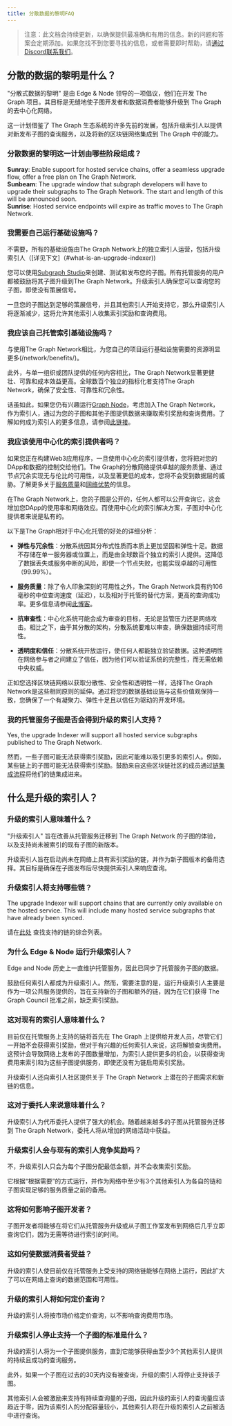 ```yaml
---
title: 分散数据的黎明FAQ
---
```


> 注意：此文档会持续更新，以确保提供最准确和有用的信息。新的问题和答案会定期添加。如果您找不到您要寻找的信息，或者需要即时帮助，请[通过Discord联系我们](https://discord.gg/vtvv7FP)。

## 分散的数据的黎明是什么？

"分散式数据的黎明" 是由 Edge & Node 领导的一项倡议，他们在开发 The Graph 项目。其目标是无缝地使子图开发者和数据消费者能够升级到 The Graph 的去中心化网络。

这一计划借鉴了 The Graph 生态系统的许多先前的发展，包括升级索引人以提供对新发布子图的查询服务，以及将新的区块链网络集成到 The Graph 中的能力。

### 分散数据的黎明这一计划由哪些阶段组成？

**Sunray**: Enable support for hosted service chains, offer a seamless upgrade flow, offer a free plan on The Graph Network.\
**Sunbeam**: The upgrade window that subgraph developers will have to upgrade their subgraphs to The Graph Network. The start and length of this will be announced soon.\
**Sunrise**: Hosted service endpoints will expire as traffic moves to The Graph Network.

### 我需要自己运行基础设施吗？

不需要，所有的基础设施由The Graph Network上的独立索引人运营，包括升级索引人（[详见下文]（#what-is-an-upgrade-indexer))

您可以使用[Subgraph Studio](https://thegraph.com/studio/)来创建、测试和发布您的子图。所有托管服务的用户都被鼓励将其子图升级到The Graph Network。升级索引人确保您可以查询您的子图，即使没有策展信号。

一旦您的子图达到足够的策展信号，并且其他索引人开始支持它，那么升级索引人将逐渐减少，这将允许其他索引人收集索引奖励和查询费用。

### 我应该自己托管索引基础设施吗？

与使用The Graph Network相比，为您自己的项目运行基础设施需要的资源明显更多(/network/benefits/)。

此外，与单一组织或团队提供的任何内容相比，The Graph Network显著更健壮、可靠和成本效益更高。全球数百个独立的指标化者支持The Graph Network，确保了安全性、可靠性和冗余性。

话虽如此，如果您仍有兴趣运行[Graph Node](https://github.com/graphprotocol/graph-node)，考虑加入The Graph Network，作为索引人，通过为您的子图和其他子图提供数据来赚取索引奖励和查询费用。了解如何成为索引人的更多信息，请参阅[此链接](https://thegraph.com/blog/how-to-become-indexer/)。

### 我应该使用中心化的索引提供者吗？

如果您正在构建Web3应用程序，一旦使用中心化的索引提供者，您将把对您的DApp和数据的控制交给他们。The Graph的分散网络提供卓越的服务质量、通过节点冗余实现无与伦比的可用性，以及显著更低的成本，您将不会受到数据层的威胁。了解更多关于[服务质量](https://thegraph.com/blog/qos-the-graph-network/)和[网络优势](/network/benefits/)的信息。

在The Graph Network上，您的子图是公开的，任何人都可以公开查询它，这会增加您DApp的使用率和网络效应。而使用中心化的索引解决方案，子图对中心化提供者来说是私有的。

以下是The Graph相对于中心化托管的好处的详细分析：

- **弹性与冗余性**：分散系统因其分布式性质而本质上更加坚固和弹性十足。数据不存储在单一服务器或位置上，而是由全球数百个独立的索引人提供。这降低了数据丢失或服务中断的风险，即使一个节点失败，也能实现卓越的可用性（99.99%）。

- **服务质量**：除了令人印象深刻的可用性之外，The Graph Network具有约106毫秒的中位查询速度（延迟），以及相对于托管的替代方案，更高的查询成功率。更多信息请参阅[此博客](https://thegraph.com/blog/qos-the-graph-network/)。

- **抗审查性**：中心化系统可能会成为审查的目标，无论是监管压力还是网络攻击。相比之下，由于其分散的架构，分散系统要难以审查，确保数据持续可用性。

- **透明度和信任**：分散系统开放运行，使任何人都能独立验证数据。这种透明性在网络参与者之间建立了信任，因为他们可以验证系统的完整性，而无需依赖中央权威。

正如您选择区块链网络以获取分散性、安全性和透明性一样，选择The Graph Network是这些相同原则的延伸。通过将您的数据基础设施与这些价值观保持一致，您确保了一个有凝聚力、弹性十足且以信任为驱动的开发环境。

### 我的托管服务子图是否会得到升级的索引人支持？

Yes, the upgrade Indexer will support all hosted service subgraphs published to The Graph Network.

然而，一些子图可能无法获得索引奖励，因此可能难以吸引更多的索引人。例如，某些链上的子图可能无法获得索引奖励。鼓励来自这些区块链社区的成员通过[链集成流程](/chain-integration-overview/)将他们的链集成进来。

## 什么是升级的索引人？

### 升级的索引人意味着什么？

"升级索引人" 旨在改善从托管服务迁移到 The Graph Network 的子图的体验，以及支持尚未被索引的现有子图的新版本。

升级索引人旨在启动尚未在网络上具有索引奖励的链，并作为新子图版本的备用选择。其目标是确保在子图发布后尽快提供索引人来响应查询。

### 升级索引人将支持哪些链？

The upgrade Indexer will support chains that are currently only available on the hosted service. This will include many hosted service subgraphs that have already been synced.

请在[此处](/developing/supported-networks/) 查找支持的链的综合列表。

### 为什么 Edge & Node 运行升级索引人？

Edge and Node 历史上一直维护托管服务，因此已同步了托管服务子图的数据。

鼓励任何索引人都成为升级索引人。然而，需要注意的是，运行升级索引人主要是作为一项公共服务提供的，旨在支持新的子图和额外的链，因为在它们获得 The Graph Council 批准之前，缺乏索引奖励。

### 这对现有的索引人意味着什么？

目前仅在托管服务上支持的链将首先在 The Graph 上提供给开发人员，尽管它们一开始不会获得索引奖励，但对于有兴趣的任何索引人来说，这将解锁查询费用。这预计会导致网络上发布的子图数量增加，为索引人提供更多的机会，以获得查询费用来索引和为这些子图提供服务，即使还没有为链启用索引奖励。

升级索引人还向索引人社区提供关于 The Graph Network 上潜在的子图需求和新链的信息。

### 这对于委托人来说意味着什么？

升级索引人为代币委托人提供了强大的机会。随着越来越多的子图从托管服务迁移到 The Graph Network，委托人将从增加的网络活动中获益。

### 升级索引人会与现有的索引人竞争奖励吗？

不，升级索引人只会为每个子图分配最低金额，并不会收集索引奖励。

它根据“根据需要”的方式运行，并作为网络中至少有3个其他索引人为各自的链和子图实现足够的服务质量之前的备用。

### 这将如何影响子图开发者？

子图开发者将能够在将它们从托管服务升级或从子图工作室发布到网络后几乎立即查询它们，因为无需等待进行索引的时间。

### 这如何使数据消费者受益？

升级的索引人使目前仅在托管服务上受支持的网络链能够在网络上运行，因此扩大了可以在网络上查询的数据范围和可用性。

### 升级的索引人将如何定价查询？

升级的索引人将按市场价格定价查询，以不影响查询费用市场。

### 升级索引人停止支持一个子图的标准是什么？

升级的索引人将为一个子图提供服务，直到它能够获得由至少3个其他索引人提供的持续且成功的查询服务。

此外，如果一个子图在过去的30天内没有被查询，升级的索引人将停止支持该子图。

其他索引人会被激励来支持有持续查询量的子图，因此升级的索引人的查询量应该趋近于零，因为该索引人的分配容量较小，其他索引人将在升级的索引人之前被选中进行查询。
